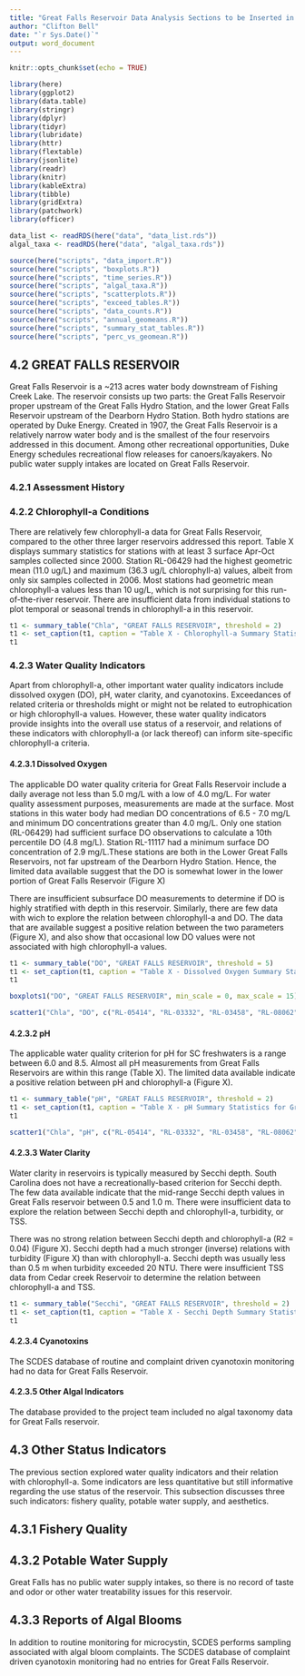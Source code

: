```yaml
---
title: "Great Falls Reservoir Data Analysis Sections to be Inserted in Catawba Chlorophyll-a Document"
author: "Clifton Bell"
date: "`r Sys.Date()`"
output: word_document
---
```


```r
knitr::opts_chunk$set(echo = TRUE)

library(here)
library(ggplot2)
library(data.table)
library(stringr)
library(dplyr)
library(tidyr)
library(lubridate)
library(httr)
library(flextable)
library(jsonlite)
library(readr)
library(knitr)
library(kableExtra)
library(tibble)
library(gridExtra)
library(patchwork)
library(officer)

data_list <- readRDS(here("data", "data_list.rds"))
algal_taxa <- readRDS(here("data", "algal_taxa.rds"))

source(here("scripts", "data_import.R"))
source(here("scripts", "boxplots.R"))
source(here("scripts", "time_series.R"))
source(here("scripts", "algal_taxa.R"))
source(here("scripts", "scatterplots.R"))
source(here("scripts", "exceed_tables.R"))
source(here("scripts", "data_counts.R"))
source(here("scripts", "annual_geomeans.R"))
source(here("scripts", "summary_stat_tables.R"))
source(here("scripts", "perc_vs_geomean.R"))
```

## 4.2   GREAT FALLS RESERVOIR

Great Falls Reservoir is a ~213 acres water body downstream of Fishing Creek Lake. The reservoir consists up two parts: the Great Falls Reservoir proper upstream of the Great Falls Hydro Station, and the lower Great Falls Reservoir upstream of the Dearborn Hydro Station. Both hydro stations are operated by Duke Energy. Created in 1907, the Great Falls Reservoir is a relatively narrow water body and is the smallest of the four reservoirs addressed in this document. Among other recreational opportunities, Duke Energy schedules recreational flow releases for canoers/kayakers. No public water supply intakes are located on Great Falls Reservoir.

### 4.2.1   Assessment History


### 4.2.2   Chlorophyll-a Conditions

There are relatively few chlorophyll-a data for Great Falls Reservoir, compared to the other three larger reservoirs addressed this report. Table X displays summary statistics for stations with at least 3 surface Apr-Oct samples collected since 2000. Station RL-06429 had the highest geometric mean (11.0 ug/L) and maximum (36.3 ug/L chlorophyll-a) values, albeit from only six samples collected in 2006. Most stations had geometric mean chlorophyll-a values less than 10 ug/L, which is not surprising for this run-of-the-river reservoir. There are insufficient data from individual stations to plot temporal or seasonal trends in chlorophyll-a in this reservoir.

```r
t1 <- summary_table("Chla", "GREAT FALLS RESERVOIR", threshold = 2)
t1 <- set_caption(t1, caption = "Table X - Chlorophyll-a Summary Statistics for Great Falls Reservoir, Apr-Oct data <= 1 m")
t1
```

### 4.2.3   Water Quality Indicators

Apart from chlorophyll-a, other important water quality indicators include dissolved oxygen (DO), pH, water clarity,
and cyanotoxins. Exceedances of related criteria or thresholds might or might not be related to eutrophication or high chlorophyll-a values. However, these water quality indicators provide insights into the overall use status of a reservoir, and relations of these indicators with chlorophyll-a (or lack thereof) can inform site-specific chlorophyll-a criteria.

#### 4.2.3.1    Dissolved Oxygen

The applicable DO water quality criteria for Great Falls Reservoir include a daily average not less than 5.0 mg/L with a low of 4.0 mg/L. For water quality assessment purposes, measurements are made at the surface. Most stations in this water body had median DO concentrations of 6.5 - 7.0 mg/L and minimum DO concentrations greater than 4.0 mg/L. Only one station (RL-06429) had sufficient surface DO observations to calculate a 10th percentile DO (4.8 mg/L). Station RL-11117 had a minimum surface DO concentration of 2.9 mg/L.These stations are both in the Lower Great Falls Reservoirs, not far upstream of the Dearborn Hydro Station. Hence, the limited data available suggest that the DO is somewhat lower in the lower portion of Great Falls Reservoir (Figure X)

There are insufficient subsurface DO measurements to determine if DO is highly stratified with depth in this reservoir. Similarly, there are few data with wich to explore the relation between chlorophyll-a and DO. The data that are available suggest a positive relation between the two parameters (Figure X), and also show that occasional low DO values were not associated with high chlorophyll-a values. 

```r
t1 <- summary_table("DO", "GREAT FALLS RESERVOIR", threshold = 5)
t1 <- set_caption(t1, caption = "Table X - Dissolved Oxygen Summary Statistics for Great Falls Reservoir, Apr-Oct data <= 1 m")
t1
```

```r
boxplots1("DO", "GREAT FALLS RESERVOIR", min_scale = 0, max_scale = 15)
```

```r
scatter1("Chla", "DO", c("RL-05414", "RL-03332", "RL-03458", "RL-08062", "RL-13134", "RL-03351", "RL-06429", "RL-11117"), regression = "linear")
```

#### 4.2.3.2    pH

The applicable water quality criterion for pH for SC freshwaters is a range between 6.0 and 8.5. Almost all pH measurements from Great Falls Reservoirs are within this range (Table X). The limited data available indicate a positive relation between pH and chlorophyll-a (Figure X). 

```r
t1 <- summary_table("pH", "GREAT FALLS RESERVOIR", threshold = 2)
t1 <- set_caption(t1, caption = "Table X - pH Summary Statistics for Great Falls Reservoir, Apr-Oct data <= 1 m")
t1
```

```r
scatter1("Chla", "pH", c("RL-05414", "RL-03332", "RL-03458", "RL-08062", "RL-13134", "RL-03351", "RL-06429", "RL-11117"), regression = "linear")
```

#### 4.2.3.3    Water Clarity

Water clarity in reservoirs is typically measured by Secchi depth. South Carolina does not have a recreationally-based criterion for Secchi depth. The few data available indicate that the mid-range Secchi depth values in Great Falls reservoir between 0.5 and 1.0 m. There were insufficient data to explore the relation between Secchi depth and chlorophyll-a, turbidity, or TSS. 

There was no strong relation between Secchi depth and chlorophyll-a (R2 = 0.04) (Figure X). Secchi depth had a much stronger (inverse) relations with turbidity (Figure X) than with chlorophyll-a. Secchi depth was usually less than 0.5 m when turbidity exceeded 20 NTU.  There were insufficient TSS data from Cedar creek Reservoir to determine the relation between chlorophyll-a and TSS.

```r
t1 <- summary_table("Secchi", "GREAT FALLS RESERVOIR", threshold = 2)
t1 <- set_caption(t1, caption = "Table X - Secchi Depth Summary Statistics for Great Falls Reservoir, Apr-Oct data <= 1 m")
t1
```

#### 4.2.3.4    Cyanotoxins

The SCDES database of routine and complaint driven cyanotoxin monitoring had no data for Great Falls Reservoir.

#### 4.2.3.5    Other Algal Indicators

The database provided to the project team included no algal taxonomy data for Great Falls reservoir.

## 4.3 Other Status Indicators   

The previous section explored water quality indicators and their relation with chlorophyll-a. Some indicators are less quantitative but still informative regarding the use status of the reservoir. This subsection discusses three such indicators: fishery quality, potable water supply, and aesthetics. 

## 4.3.1    Fishery Quality

## 4.3.2    Potable Water Supply

Great Falls has no public water supply intakes, so there is no record of taste and odor or other water treatability issues for this reservoir.

## 4.3.3    Reports of Algal Blooms 

In addition to routine monitoring for microcystin, SCDES performs sampling associated with algal bloom complaints. The SCDES database of complaint driven cyanotoxin monitoring had no entries for Great Falls Reservoir.

